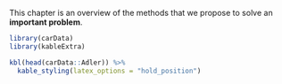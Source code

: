 \chapter{Introduction}

This chapter is an overview of the methods that
we propose to solve an **important problem**.


```r
library(carData)
library(kableExtra)

kbl(head(carData::Adler)) %>%
  kable_styling(latex_options = "hold_position")



```

